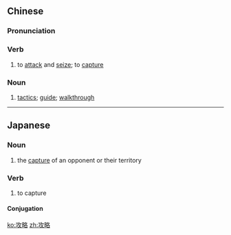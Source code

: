 ==Chinese==
{{zh-forms}}

===Pronunciation===
{{zh-pron
|m=gōnglüè
|c=gung1 loek6
|cat=v,n
}}

===Verb===
{{zh-verb}}

# {{lb|zh|literary}} to [[attack]] and [[seize]]; to [[capture]]

===Noun===
{{zh-noun}}

# [[tactics]]; [[guide]]; [[walkthrough]]

----

==Japanese==
{{ja-kanjitab|こう|りゃく|yomi=o}}

===Noun===
{{ja-noun|こうりゃく}}

# the [[capture]] of an opponent or their territory

===Verb===
{{ja-verb-suru|こうりゃく}}

# to capture

====Conjugation====
{{ja-suru|こうりゃく}}

[[ko:攻略]]
[[zh:攻略]]